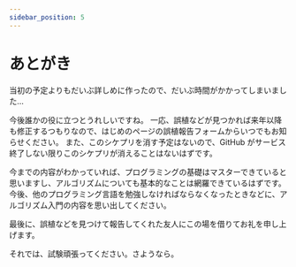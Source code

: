 ```yaml
---
sidebar_position: 5
---
```


# あとがき

当初の予定よりもだいぶ詳しめに作ったので、だいぶ時間がかかってしまいました…

今後誰かの役に立つとうれしいですね。
一応、誤植などが見つかれば来年以降も修正するつもりなので、はじめのページの誤植報告フォームからいつでもお知らせください。
また、このシケプリを消す予定はないので、GitHub がサービス終了しない限りこのシケプリが消えることはないはずです。

今までの内容がわかっていれば、プログラミングの基礎はマスターできていると思いますし、アルゴリズムについても基本的なことは網羅できているはずです。今後、他のプログラミング言語を勉強しなければならなくなったときなどに、アルゴリズム入門の内容を思い出してください。

最後に、誤植などを見つけて報告してくれた友人にこの場を借りてお礼を申し上げます。

それでは、試験頑張ってください。さようなら。
